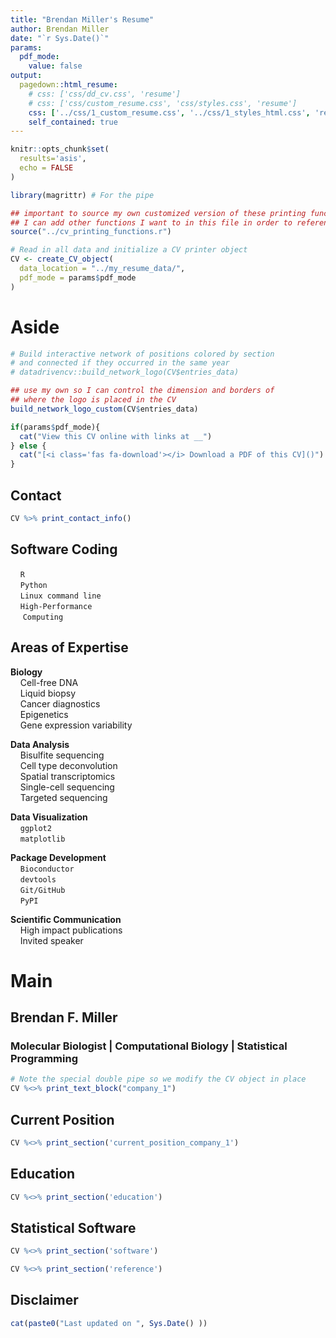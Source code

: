 ```yaml
---
title: "Brendan Miller's Resume"
author: Brendan Miller
date: "`r Sys.Date()`"
params:
  pdf_mode:
    value: false
output:
  pagedown::html_resume:
    # css: ['css/dd_cv.css', 'resume']
    # css: ['css/custom_resume.css', 'css/styles.css', 'resume']
    css: ['../css/1_custom_resume.css', '../css/1_styles_html.css', 'resume']
    self_contained: true
---
```


```r
knitr::opts_chunk$set(
  results='asis', 
  echo = FALSE
)

library(magrittr) # For the pipe

## important to source my own customized version of these printing functions.
## I can add other functions I want to in this file in order to reference them later in this rmd when rendered.
source("../cv_printing_functions.r")

# Read in all data and initialize a CV printer object
CV <- create_CV_object(
  data_location = "../my_resume_data/",
  pdf_mode = params$pdf_mode
)

```


Aside
================================================================================

<!-- This is to insert a picture of me instead -->
<!-- ![logo](me.jpg){width=100%} -->

```r

# Build interactive network of positions colored by section
# and connected if they occurred in the same year
# datadrivencv::build_network_logo(CV$entries_data)

## use my own so I can control the dimension and borders of 
## where the logo is placed in the CV
build_network_logo_custom(CV$entries_data)
```

```r
if(params$pdf_mode){
  cat("View this CV online with links at __")
} else {
  cat("[<i class='fas fa-download'></i> Download a PDF of this CV]()")
}
```

Contact {#contact}
--------------------------------------------------------------------------------

```r
CV %>% print_contact_info()
```

Software Coding {#skills}
--------------------------------------------------------------------------------
&nbsp;&nbsp;&nbsp;&nbsp;`R`<br />&nbsp;&nbsp;&nbsp;&nbsp;`Python`<br />&nbsp;&nbsp;&nbsp;&nbsp;`Linux command line`<br />&nbsp;&nbsp;&nbsp;&nbsp;`High-Performance`<br />&nbsp;&nbsp;&nbsp;&nbsp;&nbsp;`Computing`


Areas of Expertise {#skills}
--------------------------------------------------------------------------------
**Biology**<br />&nbsp;&nbsp;&nbsp;&nbsp;Cell-free DNA<br />&nbsp;&nbsp;&nbsp;&nbsp;Liquid biopsy<br />&nbsp;&nbsp;&nbsp;&nbsp;Cancer diagnostics<br />&nbsp;&nbsp;&nbsp;&nbsp;Epigenetics<br />&nbsp;&nbsp;&nbsp;&nbsp;Gene expression variability

**Data Analysis**<br />&nbsp;&nbsp;&nbsp;&nbsp;Bisulfite sequencing<br />&nbsp;&nbsp;&nbsp;&nbsp;Cell type deconvolution<br />&nbsp;&nbsp;&nbsp;&nbsp;Spatial transcriptomics<br />&nbsp;&nbsp;&nbsp;&nbsp;Single-cell sequencing<br />&nbsp;&nbsp;&nbsp;&nbsp;Targeted sequencing

**Data Visualization**<br />&nbsp;&nbsp;&nbsp;&nbsp;`ggplot2`<br />&nbsp;&nbsp;&nbsp;&nbsp;`matplotlib`

**Package Development**<br />&nbsp;&nbsp;&nbsp;&nbsp;`Bioconductor`<br />&nbsp;&nbsp;&nbsp;&nbsp;`devtools`<br />&nbsp;&nbsp;&nbsp;&nbsp;`Git/GitHub`<br />&nbsp;&nbsp;&nbsp;&nbsp;`PyPI`

**Scientific Communication**<br />&nbsp;&nbsp;&nbsp;&nbsp;High impact publications<br />&nbsp;&nbsp;&nbsp;&nbsp;Invited speaker


Main
================================================================================

Brendan F. Miller {#title}
--------------------------------------------------------------------------------

### Molecular Biologist | Computational Biology | Statistical Programming

```r
# Note the special double pipe so we modify the CV object in place
CV %<>% print_text_block("company_1")
```

Current Position {data-icon=user data-concise=true}
--------------------------------------------------------------------------------
```r
CV %<>% print_section('current_position_company_1')
```


Education {data-icon=graduation-cap data-concise=true}
--------------------------------------------------------------------------------

```r
CV %<>% print_section('education')
```


Statistical Software {data-icon=laptop data-concise=true}
--------------------------------------------------------------------------------

```r
CV %<>% print_section('software')
```




```r
CV %<>% print_section('reference')
```


Disclaimer {#disclaimer}
--------------------------------------------------------------------------------

```r
cat(paste0("Last updated on ", Sys.Date() ))
```


<!-- Made using R package [**pagedown**](https://github.com/rstudio/pagedown). -->

<!-- The source code is available [on github.com/nstrayer/cv](/Users/brendan/Desktop/Misc Projects/data_cv/datadrivencv/). -->

<!-- Last updated on `r Sys.Date()`. -->





